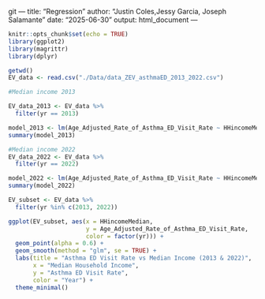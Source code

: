 git ---
title: "Regression"
author: "Justin Coles,Jessy Garcia, Joseph Salamante"
date: "2025-06-30"
output: html_document
---

```r
knitr::opts_chunk$set(echo = TRUE)
library(ggplot2)
library(magrittr)
library(dplyr)  
```

```r
getwd()
EV_data <- read.csv("./Data/data_ZEV_asthmaED_2013_2022.csv")
```

```r
#Median income 2013

EV_data_2013 <- EV_data %>%
  filter(yr == 2013)

model_2013 <- lm(Age_Adjusted_Rate_of_Asthma_ED_Visit_Rate ~ HHincomeMedian, data = EV_data_2013)
summary(model_2013)
```


```r
#Median income 2022
EV_data_2022 <- EV_data %>%
  filter(yr == 2022)

model_2022 <- lm(Age_Adjusted_Rate_of_Asthma_ED_Visit_Rate ~ HHincomeMedian, data = EV_data_2022)
summary(model_2022)

```

```r
EV_subset <- EV_data %>%
  filter(yr %in% c(2013, 2022))

ggplot(EV_subset, aes(x = HHincomeMedian,
                      y = Age_Adjusted_Rate_of_Asthma_ED_Visit_Rate,
                      color = factor(yr))) +
  geom_point(alpha = 0.6) +
  geom_smooth(method = "glm", se = TRUE) +
  labs(title = "Asthma ED Visit Rate vs Median Income (2013 & 2022)",
       x = "Median Household Income",
       y = "Asthma ED Visit Rate",
       color = "Year") +
  theme_minimal()
```

